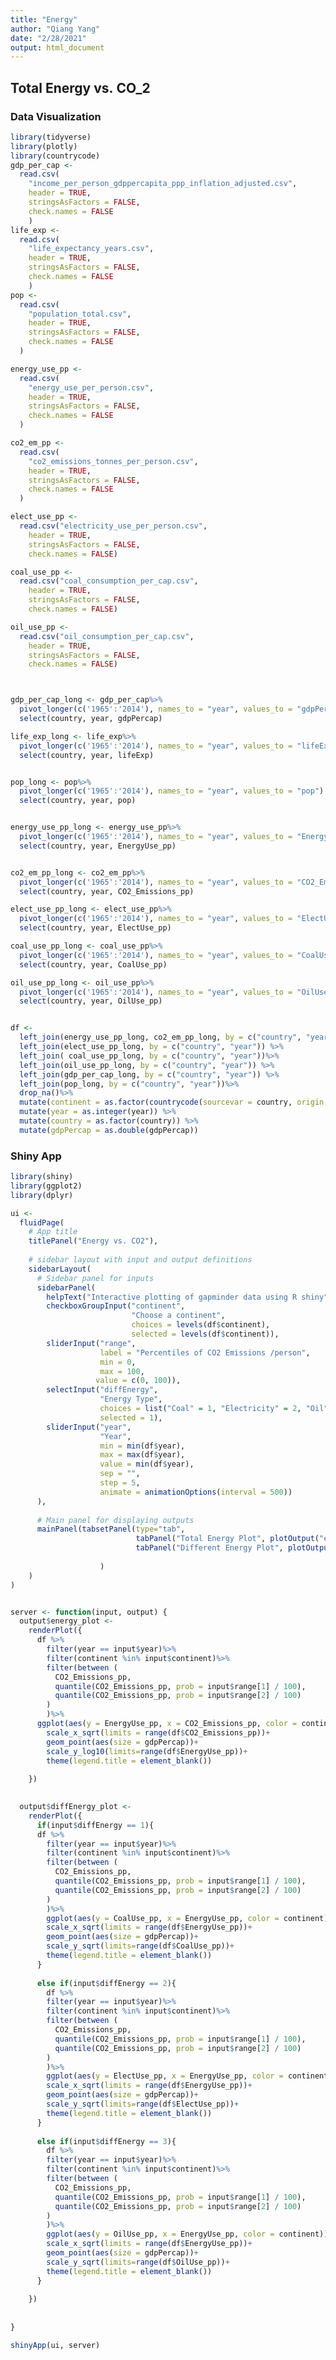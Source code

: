 ```yaml
---
title: "Energy"
author: "Qiang Yang"
date: "2/28/2021"
output: html_document
---
```


## Total Energy vs. CO_2

### Data Visualization

```r
library(tidyverse)
library(plotly)
library(countrycode)
gdp_per_cap <- 
  read.csv(
    "income_per_person_gdppercapita_ppp_inflation_adjusted.csv", 
    header = TRUE, 
    stringsAsFactors = FALSE,
    check.names = FALSE
    )
life_exp <- 
  read.csv(
    "life_expectancy_years.csv",
    header = TRUE,
    stringsAsFactors = FALSE,
    check.names = FALSE
    )
pop <-
  read.csv(
    "population_total.csv",
    header = TRUE,
    stringsAsFactors = FALSE,
    check.names = FALSE
  )

energy_use_pp <- 
  read.csv(
    "energy_use_per_person.csv",
    header = TRUE,
    stringsAsFactors = FALSE,
    check.names = FALSE
  )

co2_em_pp <-
  read.csv(
    "co2_emissions_tonnes_per_person.csv",
    header = TRUE,
    stringsAsFactors = FALSE,
    check.names = FALSE
  )

elect_use_pp <-
  read.csv("electricity_use_per_person.csv",
    header = TRUE,
    stringsAsFactors = FALSE,
    check.names = FALSE)

coal_use_pp <- 
  read.csv("coal_consumption_per_cap.csv",
    header = TRUE,
    stringsAsFactors = FALSE,
    check.names = FALSE)

oil_use_pp <-
  read.csv("oil_consumption_per_cap.csv",
    header = TRUE,
    stringsAsFactors = FALSE,
    check.names = FALSE)



gdp_per_cap_long <- gdp_per_cap%>%
  pivot_longer(c('1965':'2014'), names_to = "year", values_to = "gdpPercap") %>%
  select(country, year, gdpPercap)

life_exp_long <- life_exp%>%
  pivot_longer(c('1965':'2014'), names_to = "year", values_to = "lifeExp") %>%
  select(country, year, lifeExp)


pop_long <- pop%>%
  pivot_longer(c('1965':'2014'), names_to = "year", values_to = "pop") %>%
  select(country, year, pop)


energy_use_pp_long <- energy_use_pp%>%
  pivot_longer(c('1965':'2014'), names_to = "year", values_to = "EnergyUse_pp") %>%
  select(country, year, EnergyUse_pp)


co2_em_pp_long <- co2_em_pp%>%
  pivot_longer(c('1965':'2014'), names_to = "year", values_to = "CO2_Emissions_pp") %>%
  select(country, year, CO2_Emissions_pp)

elect_use_pp_long <- elect_use_pp%>%
  pivot_longer(c('1965':'2014'), names_to = "year", values_to = "ElectUse_pp") %>%
  select(country, year, ElectUse_pp)

coal_use_pp_long <- coal_use_pp%>%
  pivot_longer(c('1965':'2014'), names_to = "year", values_to = "CoalUse_pp") %>%
  select(country, year, CoalUse_pp)

oil_use_pp_long <- oil_use_pp%>%
  pivot_longer(c('1965':'2014'), names_to = "year", values_to = "OilUse_pp") %>%
  select(country, year, OilUse_pp)


df <- 
  left_join(energy_use_pp_long, co2_em_pp_long, by = c("country", "year")) %>%
  left_join(elect_use_pp_long, by = c("country", "year")) %>%
  left_join( coal_use_pp_long, by = c("country", "year"))%>%
  left_join(oil_use_pp_long, by = c("country", "year")) %>%
  left_join(gdp_per_cap_long, by = c("country", "year")) %>%
  left_join(pop_long, by = c("country", "year"))%>%
  drop_na()%>%
  mutate(continent = as.factor(countrycode(sourcevar = country, origin = "country.name", destination = "continent")))%>%
  mutate(year = as.integer(year)) %>%
  mutate(country = as.factor(country)) %>%
  mutate(gdpPercap = as.double(gdpPercap))


```

### Shiny App

```r
library(shiny)
library(ggplot2)
library(dplyr)

ui <- 
  fluidPage(
    # App title
    titlePanel("Energy vs. CO2"),
    
    # sidebar layout with input and output definitions
    sidebarLayout(
      # Sidebar panel for inputs
      sidebarPanel(
        helpText("Interactive plotting of gapminder data using R shiny"),
        checkboxGroupInput("continent",
                           "Choose a continent",
                           choices = levels(df$continent),
                           selected = levels(df$continent)),
        sliderInput("range",
                    label = "Percentiles of CO2 Emissions /person",
                    min = 0,
                    max = 100,
                   value = c(0, 100)),
        selectInput("diffEnergy", 
                    "Energy Type", 
                    choices = list("Coal" = 1, "Electricity" = 2, "Oil" = 3),
                    selected = 1),
        sliderInput("year",
                    "Year",
                    min = min(df$year),
                    max = max(df$year),
                    value = min(df$year),
                    sep = "",
                    step = 5,
                    animate = animationOptions(interval = 500))
      ),
      
      # Main panel for displaying outputs
      mainPanel(tabsetPanel(type="tab",
                            tabPanel("Total Energy Plot", plotOutput("energy_plot")),
                            tabPanel("Different Energy Plot", plotOutput("diffEnergy_plot")))
        
                    )
    )
)


server <- function(input, output) {
  output$energy_plot <- 
    renderPlot({
      df %>%
        filter(year == input$year)%>%
        filter(continent %in% input$continent)%>%
        filter(between (
          CO2_Emissions_pp,
          quantile(CO2_Emissions_pp, prob = input$range[1] / 100),
          quantile(CO2_Emissions_pp, prob = input$range[2] / 100)
        )
        )%>%
      ggplot(aes(y = EnergyUse_pp, x = CO2_Emissions_pp, color = continent)) +
        scale_x_sqrt(limits = range(df$CO2_Emissions_pp))+
        geom_point(aes(size = gdpPercap))+
        scale_y_log10(limits=range(df$EnergyUse_pp))+
        theme(legend.title = element_blank()) 
        
    })

    
  output$diffEnergy_plot <-
    renderPlot({
      if(input$diffEnergy == 1){
      df %>%
        filter(year == input$year)%>%
        filter(continent %in% input$continent)%>%
        filter(between (
          CO2_Emissions_pp,
          quantile(CO2_Emissions_pp, prob = input$range[1] / 100),
          quantile(CO2_Emissions_pp, prob = input$range[2] / 100)
        )
        )%>%
        ggplot(aes(y = CoalUse_pp, x = EnergyUse_pp, color = continent)) +
        scale_x_sqrt(limits = range(df$EnergyUse_pp))+
        geom_point(aes(size = gdpPercap))+
        scale_y_sqrt(limits=range(df$CoalUse_pp))+
        theme(legend.title = element_blank())  
      }
      
      else if(input$diffEnergy == 2){
        df %>%
        filter(year == input$year)%>%
        filter(continent %in% input$continent)%>%
        filter(between (
          CO2_Emissions_pp,
          quantile(CO2_Emissions_pp, prob = input$range[1] / 100),
          quantile(CO2_Emissions_pp, prob = input$range[2] / 100)
        )
        )%>%
        ggplot(aes(y = ElectUse_pp, x = EnergyUse_pp, color = continent)) +
        scale_x_sqrt(limits = range(df$EnergyUse_pp))+
        geom_point(aes(size = gdpPercap))+
        scale_y_sqrt(limits=range(df$ElectUse_pp))+
        theme(legend.title = element_blank()) 
      }
      
      else if(input$diffEnergy == 3){
        df %>%
        filter(year == input$year)%>%
        filter(continent %in% input$continent)%>%
        filter(between (
          CO2_Emissions_pp,
          quantile(CO2_Emissions_pp, prob = input$range[1] / 100),
          quantile(CO2_Emissions_pp, prob = input$range[2] / 100)
        )
        )%>%
        ggplot(aes(y = OilUse_pp, x = EnergyUse_pp, color = continent)) +
        scale_x_sqrt(limits = range(df$EnergyUse_pp))+
        geom_point(aes(size = gdpPercap))+
        scale_y_sqrt(limits=range(df$OilUse_pp))+
        theme(legend.title = element_blank())
      }
        
    })
  
  
}

shinyApp(ui, server)



```
